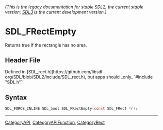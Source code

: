 ====== (This is the legacy documentation for stable SDL2, the current stable version; [https://wiki.libsdl.org/SDL3/ SDL3] is the current development version.) ======
= SDL_FRectEmpty =

Returns true if the rectangle has no area.

== Header File ==

Defined in [SDL_rect.h](https://github.com/libsdl-org/SDL/blob/SDL2/include/SDL_rect.h), but apps should _only_ `#include "SDL.h"`!

== Syntax ==

<syntaxhighlight lang='c'>
SDL_FORCE_INLINE SDL_bool SDL_FRectEmpty(const SDL_FRect *r);</syntaxhighlight>

----
[[CategoryAPI]], [[CategoryAPIFunction]], [[CategoryRect]]


